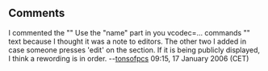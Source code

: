 ==Comments==
I commented the "" Use the "name" part in you vcodec=... commands "" text because I thought it was a note to editors.  The other two I added in case someone presses 'edit' on the section.  If it is being publicly displayed, I think a rewording is in order.  --[[User:Tonsofpcs|tonsofpcs]] 09:15, 17 January 2006 (CET)